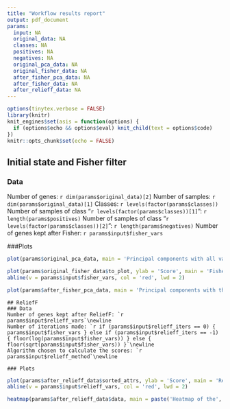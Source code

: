 ```yaml
---
title: "Workflow results report"
output: pdf_document
params:
  input: NA
  original_data: NA
  classes: NA
  positives: NA
  negatives: NA
  original_pca_data: NA
  original_fisher_data: NA
  after_fisher_pca_data: NA
  after_fisher_data: NA
  after_relieff_data: NA
---
```

```r
options(tinytex.verbose = FALSE)
library(knitr)
knit_engines$set(asis = function(options) {
  if (options$echo && options$eval) knit_child(text = options$code)
})
knitr::opts_chunk$set(echo = FALSE) 
```
## Initial state and Fisher filter
### Data
Number of genes: `r dim(params$original_data)[2]`\newline
Number of samples: `r dim(params$original_data)[1]`\newline
Classes: `r levels(factor(params$classes))` \newline
Number of samples of class "`r levels(factor(params$classes))[1]`": `r length(params$positives)`\newline
Number of samples of class "`r levels(factor(params$classes))[2]`": `r length(params$negatives)`
Number of genes kept after Fisher: `r params$input$fisher_vars`\newline

###Plots

```r
plot(params$original_pca_data, main = 'Principal components with all variables')
```

```r
plot(params$original_fisher_data$to_plot, ylab = 'Score', main = 'Fisher scores')
abline(v = params$input$fisher_vars, col = 'red', lwd = 2)
```

```r
plot(params$after_fisher_pca_data, main = 'Principal components with the selected variables after Fisher scoring')
```


```asis
## ReliefF
### Data
Number of genes kept after ReliefF: `r params$input$relieff_vars`\newline
Number of iterations made: `r if (params$input$relieff_iters == 0) { params$input$fisher_vars } else if (params$input$relieff_iters == -1) { floor(log(params$input$fisher_vars)) } else { floor(sqrt(params$input$fisher_vars)) }`\newline
Algorithm chosen to calculate the scores: `r params$input$relieff_method`\newline

### Plots
```

```r
plot(params$after_relieff_data$sorted_attrs, ylab = 'Score', main = 'ReliefF scores')
abline(v = params$input$relieff_vars, col = 'red', lwd = 2)
```

```r
heatmap(params$after_relieff_data$data, main = paste('Heatmap of the', params$input$relieff_vars, 'variables after applying ReliefF'))

```
